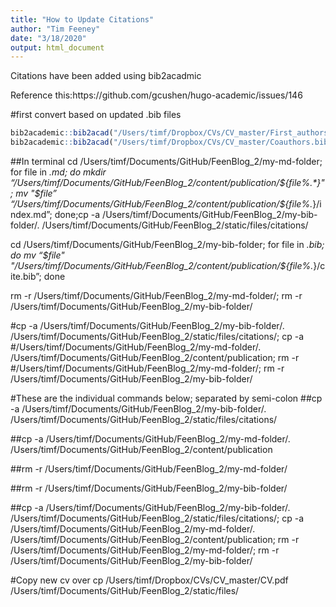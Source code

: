 ```yaml
---
title: "How to Update Citations"
author: "Tim Feeney"
date: "3/18/2020"
output: html_document
---
```


Citations have been added using bib2acadmic

Reference this:https://github.com/gcushen/hugo-academic/issues/146

#first convert based on updated .bib files
```r
bib2academic::bib2acad("/Users/timf/Dropbox/CVs/CV_master/First_authors.bib",overwrite = TRUE)
bib2academic::bib2acad("/Users/timf/Dropbox/CVs/CV_master/Coauthors.bib", overwrite = TRUE)
```

##In terminal
cd /Users/timf/Documents/GitHub/FeenBlog_2/my-md-folder;
for file in *.md; do
  mkdir "/Users/timf/Documents/GitHub/FeenBlog_2/content/publication/${file%.*}";
  mv "$file" "/Users/timf/Documents/GitHub/FeenBlog_2/content/publication/${file%.*}/index.md";
done;cp -a /Users/timf/Documents/GitHub/FeenBlog_2/my-bib-folder/. /Users/timf/Documents/GitHub/FeenBlog_2/static/files/citations/

cd /Users/timf/Documents/GitHub/FeenBlog_2/my-bib-folder;
for file in *.bib; do
  mv "$file" "/Users/timf/Documents/GitHub/FeenBlog_2/content/publication/${file%.*}/cite.bib";
done

rm -r /Users/timf/Documents/GitHub/FeenBlog_2/my-md-folder/; rm -r /Users/timf/Documents/GitHub/FeenBlog_2/my-bib-folder/



#cp -a /Users/timf/Documents/GitHub/FeenBlog_2/my-bib-folder/. /Users/timf/Documents/GitHub/FeenBlog_2/static/files/citations/; cp -a #/Users/timf/Documents/GitHub/FeenBlog_2/my-md-folder/. /Users/timf/Documents/GitHub/FeenBlog_2/content/publication; rm -r #/Users/timf/Documents/GitHub/FeenBlog_2/my-md-folder/; rm -r /Users/timf/Documents/GitHub/FeenBlog_2/my-bib-folder/

#These are the individual commands below; separated by semi-colon
##cp -a /Users/timf/Documents/GitHub/FeenBlog_2/my-bib-folder/. /Users/timf/Documents/GitHub/FeenBlog_2/static/files/citations/

##cp -a /Users/timf/Documents/GitHub/FeenBlog_2/my-md-folder/. /Users/timf/Documents/GitHub/FeenBlog_2/content/publication

##rm -r /Users/timf/Documents/GitHub/FeenBlog_2/my-md-folder/

##rm -r /Users/timf/Documents/GitHub/FeenBlog_2/my-bib-folder/

##cp -a /Users/timf/Documents/GitHub/FeenBlog_2/my-bib-folder/. /Users/timf/Documents/GitHub/FeenBlog_2/static/files/citations/; cp -a /Users/timf/Documents/GitHub/FeenBlog_2/my-md-folder/. /Users/timf/Documents/GitHub/FeenBlog_2/content/publication; rm -r /Users/timf/Documents/GitHub/FeenBlog_2/my-md-folder/; rm -r /Users/timf/Documents/GitHub/FeenBlog_2/my-bib-folder/

#Copy new cv over
cp /Users/timf/Dropbox/CVs/CV_master/CV.pdf /Users/timf/Documents/GitHub/FeenBlog_2/static/files/
